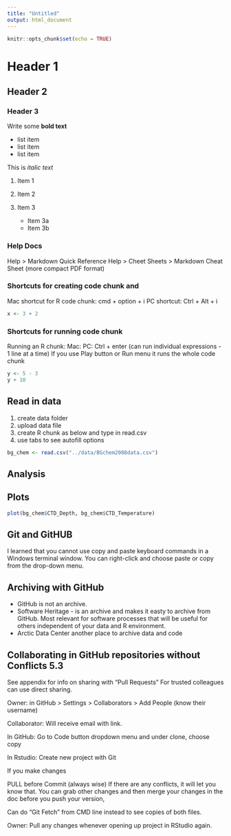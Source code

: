 ```yaml
---
title: "Untitled"
output: html_document
---
```


```r
knitr::opts_chunk$set(echo = TRUE)
```

# Header 1

## Header 2

### Header 3

Write some **bold text**

-   list item
-   list item
-   list item

This is *italic text*

1.  Item 1

2.  Item 2

3.  Item 3

    -   Item 3a
    -   Item 3b

### Help Docs

Help > Markdown Quick Reference
Help > Cheet Sheets > Markdown Cheat Sheet (more compact PDF format)
    
### Shortcuts for creating code chunk and     

Mac shortcut for R code chunk: cmd + option + i
PC shortcut: Ctrl + Alt + i

```r
x <- 3 + 2
```

### Shortcuts for running code chunk 

Running an R chunk:
Mac: 
PC: Ctrl + enter (can run individual expressions - 1 line at a time)
If you use Play button or Run menu it runs the whole code chunk 

```r
y <- 5 - 3
y + 10
```
## Read in data

1. create data folder
1. upload data file
1. create R chunk as below and type in read.csv
1. use tabs to see autofill options

```r
bg_chem <- read.csv("../data/BGchem2008data.csv")
```




## Analysis

## Plots

```r
plot(bg_chem$CTD_Depth, bg_chem$CTD_Temperature)
```
 
## Git and GitHUB

I learned that you cannot use copy and paste keyboard commands in a Windows terminal window. You can right-click and choose paste or copy from the drop-down menu.

## Archiving with GitHub

- GitHub is not an archive.
- Software Heritage - is an archive and makes it easty to archive from GitHub. Most relevant for software processes that will be useful for others independent of your data and R environment.
- Arctic Data Center another place to archive data and code

## Collaborating in GitHub repositories without Conflicts 5.3

See appendix for info on sharing with "Pull Requests"
For trusted colleagues can use direct sharing.

Owner: in GitHub > Settings > Collaborators > Add People (know their username)

Collaborator: Will receive email with link. 

In GitHub: Go to Code button dropdown menu and under clone, choose copy

In Rstudio: Create new project with Git

If you make changes

PULL before Commit (always wise)
If there are any conflicts, it will let you know that. You can grab other changes and then merge your changes in the doc before you push your version,

Can do "Git Fetch" from CMD line instead to see copies of both files.

Owner: Pull any changes whenever opening up project in RStudio again.

